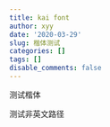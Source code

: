 ```yaml
---
title: kai font
author: xyy
date: '2020-03-29'
slug: 楷体测试
categories: []
tags: []
disable_comments: false
---
```




测试楷体


测试非英文路径
